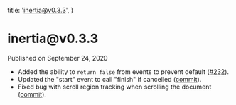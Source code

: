 
  title: 'inertia@v0.3.3',
}

<h1>inertia@v0.3.3</h1>

<div className="-mt-8 mb-12 text-base font-medium text-gray-600">Published on September 24, 2020</div>

- Added the ability to `return false` from events to prevent default ([#232](https://github.com/inertiajs/inertia/pull/232)).
- Updated the "start" event to call "finish" if cancelled ([commit](https://github.com/inertiajs/inertia/commit/dc1a958b5ceeaa1e3a5266e53d98300fd1f636b3)).
- Fixed bug with scroll region tracking when scrolling the document ([commit](https://github.com/inertiajs/inertia/commit/132399154ef4a70366de1a624f39ef44a9de3f76)).
